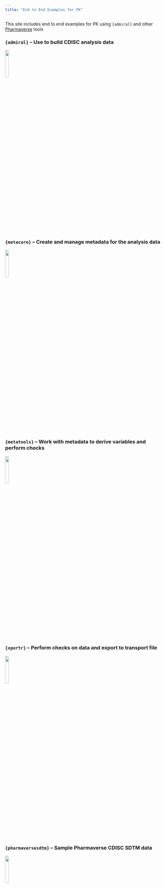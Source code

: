 ```yaml
---
title: "End to End Examples for PK"
---
```


This site includes end to end examples for PK using `{admiral}` and other [Pharmaverse](https://pharmaverse.org/){target="_blank"} tools

### `{admiral}` -- Use to build CDISC analysis data

[![](images/admiral.png){width="15%"}](https://pharmaverse.github.io/admiral/cran-release/)

### `{metacore}` -- Create and manage metadata for the analysis data

[![](images/metacore.png){width="15%"}](https://atorus-research.github.io/metacore/)

### `{metatools}` -- Work with metadata to derive variables and perform checks

[![](images/metatools.png){width="15%"}](https://pharmaverse.github.io/metatools/)

### `{xportr}` -- Perform checks on data and export to transport file

[![](images/xportr.png){width="15%"}](https://atorus-research.github.io/xportr/)

### `{pharmaversesdtm}` -- Sample Pharmaverse CDISC SDTM data

[![](images/pharmaversesdtm.png){width="15%"}](https://pharmaverse.github.io/pharmaversesdtm/cran-release/)
